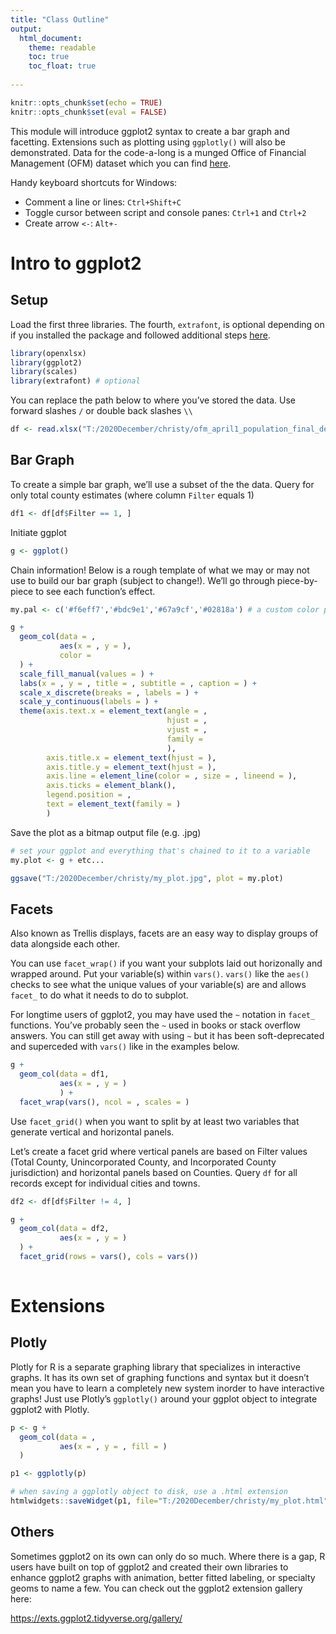 ```yaml
---
title: "Class Outline"
output: 
  html_document:
    theme: readable
    toc: true
    toc_float: true
    
---
```


```r
knitr::opts_chunk$set(echo = TRUE)
knitr::opts_chunk$set(eval = FALSE)
```
This module will introduce ggplot2 syntax to create a bar graph and facetting. Extensions such as plotting using `ggplotly()` will also be demonstrated. Data for the code-a-long is a munged Office of Financial Management (OFM) dataset which you can find [here](). 

Handy keyboard shortcuts for Windows:

- Comment a line or lines: `Ctrl+Shift+C`
- Toggle cursor between script and console panes: `Ctrl+1` and `Ctrl+2`
- Create arrow `<-`: `Alt+-`

# Intro to ggplot2

## Setup
Load the first three libraries. The fourth, `extrafont`, is optional depending on if you installed the package and followed additional steps [here](https://psrc.github.io/intro-ggplot2/content/using_fonts.html).
```r
library(openxlsx)
library(ggplot2)
library(scales)
library(extrafont) # optional
```


You can replace the path below to where you've stored the data. Use forward slashes `/` or double back slashes `\\`
```r
df <- read.xlsx("T:/2020December/christy/ofm_april1_population_final_demo.xlsx", detectDates = T)
```

## Bar Graph

To create a simple bar graph, we'll use a subset of the the data. Query for only total county estimates (where column `Filter` equals 1)
```r
df1 <- df[df$Filter == 1, ]
```

Initiate ggplot
```r
g <- ggplot()
```


Chain information! Below is a rough template of what we may or may not use to build our bar graph (subject to change!). We'll go through piece-by-piece to see each function's effect. 
```r
my.pal <- c('#f6eff7','#bdc9e1','#67a9cf','#02818a') # a custom color palette

g +
  geom_col(data = , 
           aes(x = , y = ),
           color = 
  ) +
  scale_fill_manual(values = ) +
  labs(x = , y = , title = , subtitle = , caption = ) +
  scale_x_discrete(breaks = , labels = ) +
  scale_y_continuous(labels = ) +
  theme(axis.text.x = element_text(angle = , 
                                   hjust = , 
                                   vjust = ,
                                   family =
                                   ),
        axis.title.x = element_text(hjust = ),
        axis.title.y = element_text(hjust = ),
        axis.line = element_line(color = , size = , lineend = ),
        axis.ticks = element_blank(),
        legend.position = ,
        text = element_text(family = )
        )
```

Save the plot as a bitmap output file (e.g. .jpg)
```r
# set your ggplot and everything that's chained to it to a variable
my.plot <- g + etc...

ggsave("T:/2020December/christy/my_plot.jpg", plot = my.plot)
```

## Facets

Also known as Trellis displays, facets are an easy way to display groups of data alongside each other.

You can use `facet_wrap()` if you want your subplots laid out horizonally and wrapped around. Put your variable(s) within `vars()`. `vars()` like the `aes()` checks to see what the unique values of your variable(s) are and allows `facet_` to do what it needs to do to subplot. 

For longtime users of ggplot2, you may have used the `~` notation in `facet_` functions. You've probably seen the `~` used in books or stack overflow answers. You can still get away with using `~` but it has been soft-deprecated and superceded with `vars()` like in the examples below. 
```r
g +
  geom_col(data = df1, 
           aes(x = , y = )
           ) +
  facet_wrap(vars(), ncol = , scales = )
```

Use `facet_grid()` when you want to split by at least two variables that generate vertical and horizontal panels.

Let's create a facet grid where vertical panels are based on Filter values (Total County, Unincorporated County, and Incorporated County jurisdiction) and horizontal panels based on Counties. Query `df` for all records except for individual cities and towns.
```r
df2 <- df[df$Filter != 4, ]
```


```r
g +
  geom_col(data = df2, 
           aes(x = , y = )
  ) +
  facet_grid(rows = vars(), cols = vars()) 
  
```



# Extensions 

## Plotly

Plotly for R is a separate graphing library that specializes in interactive graphs. It has its own set of graphing functions and syntax but it doesn't mean you have to learn a completely new system inorder to have interactive graphs! Just use Plotly's `ggplotly()` around your ggplot object to integrate ggplot2 with Plotly.
```r
p <- g +
  geom_col(data = , 
           aes(x = , y = , fill = )
  )

p1 <- ggplotly(p)

# when saving a ggplotly object to disk, use a .html extension
htmlwidgets::saveWidget(p1, file="T:/2020December/christy/my_plot.html")  
```

## Others

Sometimes ggplot2 on its own can only do so much. Where there is a gap, R users have built on top of ggplot2 and created their own libraries to enhance ggplot2 graphs with animation, better fitted labeling, or specialty geoms to name a few. You can check out the ggplot2 extension gallery here:

[https://exts.ggplot2.tidyverse.org/gallery/](https://exts.ggplot2.tidyverse.org/gallery/)

